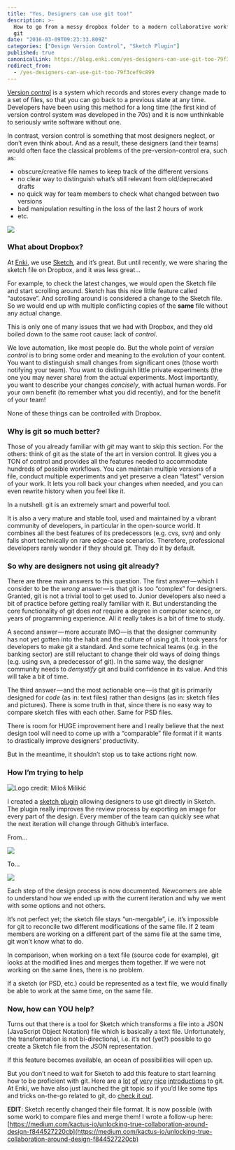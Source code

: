 ```yaml
---
title: "Yes, Designers can use git too!"
description: >-
  How to go from a messy dropbox folder to a modern collaborative workflow using
  git
date: "2016-03-09T09:23:33.809Z"
categories: ["Design Version Control", "Sketch Plugin"]
published: true
canonicalLink: https://blog.enki.com/yes-designers-can-use-git-too-79f3cef9c899
redirect_from:
  - /yes-designers-can-use-git-too-79f3cef9c899
---
```


[Version control](https://git-scm.com/book/en/v2/Getting-Started-About-Version-Control) is a system which records and stores every change made to a set of files, so that you can go back to a previous state at any time. Developers have been using this method for a long time (the first kind of version control system was developed in the 70s) and it is now unthinkable to seriously write software without one.

In contrast, version control is something that most designers neglect, or don’t even think about. And as a result, these designers (and their teams) would often face the classical problems of the pre-version-control era, such as:

- obscure/creative file names to keep track of the different versions
- no clear way to distinguish what’s still relevant from old/deprecated drafts
- no quick way for team members to check what changed between two versions
- bad manipulation resulting in the loss of the last 2 hours of work
- etc.

![](./naming-conventions.png)

### What about Dropbox?

At [Enki](https://enki.com/), we use [Sketch](http://sketchapp.com/), and it’s great. But until recently, we were sharing the sketch file on Dropbox, and it was less great…

For example, to check the latest changes, we would open the Sketch file and start scrolling around. Sketch has this nice little feature called “autosave”. And scrolling around is considered a change to the Sketch file. So we would end up with multiple conflicting copies of the **same** file without any actual change.

This is only one of many issues that we had with Dropbox, and they old boiled down to the same root cause: lack of _control_.

We love automation, like most people do. But the whole point of _version control_ is to bring some order and meaning to the evolution of your content. You want to distinguish small changes from significant ones (those worth notifying your team). You want to distinguish little private experiments (the one you may never share) from the actual experiments. Most importantly, you want to describe your changes _concisely_, with actual human words. For your own benefit (to remember what you did recently), and for the benefit of your team!

None of these things can be controlled with Dropbox.

### Why is git so much better?

Those of you already familiar with _git_ may want to skip this section. For the others: think of git as the state of the art in version control. It gives you a TON of control and provides all the features needed to accommodate hundreds of possible workflows. You can maintain multiple versions of a file, conduct multiple experiments and yet preserve a clean “latest” version of your work. It lets you roll back your changes when needed, and you can even rewrite history when you feel like it.

In a nutshell: git is an extremely smart and powerful tool.

It is also a very mature and stable tool, used and maintained by a vibrant community of developers, in particular in the open-source world. It combines all the best features of its predecessors (e.g. cvs, svn) and only falls short technically on rare edge-case scenarios. Therefore, professional developers rarely wonder if they should git. They do it by default.

### So why are designers not using git already?

There are three main answers to this question. The first answer — which I consider to be the _wrong_ answer — is that git is too “complex” for designers. Granted, git is not a trivial tool to get used to. Junior developers also need a bit of practice before getting really familiar with it. But understanding the core functionality of git does _not_ require a degree in computer science, or years of programming experience. All it really takes is a bit of time to study.

A second answer — more accurate IMO — is that the designer community has not yet gotten into the habit and the culture of using git. It took years for developers to make git a standard. And some technical teams (e.g. in the banking sector) are still reluctant to change their old ways of doing things (e.g. using svn, a predecessor of git). In the same way, the designer community needs to _demystify_ git and build confidence in its value. And this will take a bit of time.

The third answer — and the most actionable one — is that git is primarily designed for _code_ (as in: text files) rather than designs (as in: sketch files and pictures). There is some truth in that, since there is no easy way to compare sketch files with each other. Same for PSD files.

There is room for HUGE improvement here and I really believe that the next design tool will need to come up with a “comparable” file format if it wants to drastically improve designers’ productivity.

But in the meantime, it shouldn’t stop us to take actions right now.

### How I’m trying to help

![Logo credit: Miloš Milikić](./git-sketch-plugin.png)

I created a [sketch plugin](https://github.com/mathieudutour/git-sketch-plugin) allowing designers to use git directly in Sketch. The plugin really improves the review process by exporting an image for every part of the design. Every member of the team can quickly see what the next iteration will change through Github’s interface.

From…

![](./from.png)

To…

![](./to.png)

Each step of the design process is now documented. Newcomers are able to understand how we ended up with the current iteration and why we went with some options and not others.

It’s not perfect yet; the sketch file stays “un-mergable”, i.e. it’s impossible for git to reconcile two different modifications of the same file. If 2 team members are working on a different part of the same file at the same time, git won’t know what to do.

In comparison, when working on a text file (source code for example), git looks at the modified lines and merges them together. If we were not working on the same lines, there is no problem.

If a sketch (or PSD, etc.) could be represented as a text file, we would finally be able to work at the same time, on the same file.

### Now, how can YOU help?

Turns out that there is a tool for Sketch which transforms a file into a JSON (JavaScript Object Notation) file which is basically a text file. Unfortunately, the transformation is not bi-directional, i.e. it’s not (yet?) possible to go create a Sketch file from the JSON representation.

If this feature becomes available, an ocean of possibilities will open up.

But you don’t need to wait for Sketch to add this feature to start learning how to be proficient with git. Here are a [lot](http://doc.gitlab.com/ee/workflow/gitlab_flow.html) [of](https://try.github.io/levels/1/challenges/1) [very](https://git-scm.com/book/en/v2/Getting-Started-Git-Basics) [nice](http://www.vogella.com/tutorials/Git/article.html) [introductions](http://rogerdudler.github.io/git-guide/) to git. At Enki, we have also just launched the git topic so if you’d like some tips and tricks on-the-go related to git, do [check it out](https://enki.com).

**EDIT**: Sketch recently changed their file format. It is now possible (with some work) to compare files and merge them! I wrote a follow-up here: [https://medium.com/kactus-io/unlocking-true-collaboration-around-design-f844527220cb](https://medium.com/kactus-io/unlocking-true-collaboration-around-design-f844527220cb)
